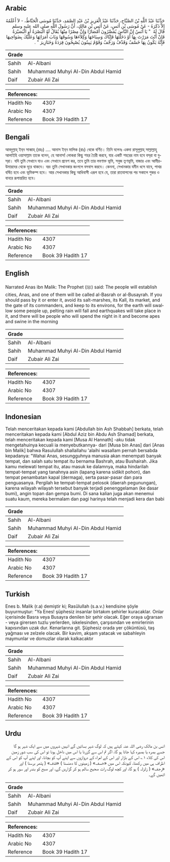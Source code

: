 ## Arabic


<div dir="rtl" lang="ar" style={{fontSize:'larger',backgroundColor:'#f8f9fa',padding:20}}>
حَدَّثَنَا عَبْدُ اللَّهِ بْنُ الصَّبَّاحِ، حَدَّثَنَا عَبْدُ الْعَزِيزِ بْنُ عَبْدِ الصَّمَدِ، حَدَّثَنَا مُوسَى الْحَنَّاطُ، - لاَ أَعْلَمُهُ إِلاَّ ذَكَرَهُ - عَنْ مُوسَى بْنِ أَنَسٍ، عَنْ أَنَسِ بْنِ مَالِكٍ، أَنَّ رَسُولَ اللَّهِ صلى الله عليه وسلم قَالَ لَهُ ‏ "‏ يَا أَنَسُ إِنَّ النَّاسَ يُمَصِّرُونَ أَمْصَارًا وَإِنَّ مِصْرًا مِنْهَا يُقَالُ لَهُ الْبَصْرَةُ أَوِ الْبُصَيْرَةُ فَإِنْ أَنْتَ مَرَرْتَ بِهَا أَوْ دَخَلْتَهَا فَإِيَّاكَ وَسِبَاخَهَا وَكِلاَءَهَا وَسُوقَهَا وَبَابَ أُمَرَائِهَا وَعَلَيْكَ بِضَوَاحِيهَا فَإِنَّهُ يَكُونُ بِهَا خَسْفٌ وَقَذْفٌ وَرَجْفٌ وَقَوْمٌ يَبِيتُونَ يُصْبِحُونَ قِرَدَةً وَخَنَازِيرَ ‏"‏ ‏.‏
</div>
<div style={{backgroundColor:'#f8f9fa',padding:20, marginBottom: 10}}><table> <thead> <tr> <th>Grade</th> <th></th> </tr> </thead> <tbody> <tr><td>Sahih</td><td>Al-Albani</td></tr><tr><td>Sahih</td><td>Muhammad Muhyi Al-Din Abdul Hamid</td></tr><tr><td>Daif</td><td>Zubair Ali Zai</td></tr></tbody></table><table> <thead> <tr> <th>References:</th> <th></th> </tr> </thead> <tbody><tr><td>Hadith No</td><td>4307</td></tr><tr><td>Arabic No</td><td>4307</td></tr><tr><td>Reference</td><td>Book 39 Hadith 17</td></tr></tbody></table></div>

## Bengali


<div dir="ltr" lang="bn" style={{fontSize:'larger',backgroundColor:'#f8f9fa',padding:20}}>
আবদুল্লাহ্‌ ইব্‌ন সাব্বাহ্‌ (রহঃ) .... আনাস ইব্‌ন মালিক (রাঃ) থেকে বর্ণিত। তিনি বলেনঃ একদা রাসূলুল্লাহ্‌ সাল্লাল্লাহু আলাইহি ওয়াসাল্লাম তাকে বলেন, হে আনাস! লোকরা কিছু শহর তৈরী করবে, যার একটি শহরের নাম হবে বস্‌রা বা বুস্‌রা। যদি তুমি সেখানে যাও এবং সেখানে প্রবেশ কর, তবে তুমি তার লবণাক্ত ভূমি, সবুজ তৃণভূমি, বাজার এবং আমীর-উমারদের থেকে দূরে থাকবে। বরং তুমি সেখানকার জংগলে বসবাস করবে। কেননা, সেখানকার যমীন ধসে যাবে, পাথর বর্ষিত হবে এবং ভূমিকম্প হবে। আর সেখানকার কিছু আধিবাসী এরূপ হবে যে, তারা রাতযাপনের পর সকালে শুকর ও বানরে রূপান্তরিত হবে।
</div>
<div style={{backgroundColor:'#f8f9fa',padding:20, marginBottom: 10}}><table> <thead> <tr> <th>Grade</th> <th></th> </tr> </thead> <tbody> <tr><td>Sahih</td><td>Al-Albani</td></tr><tr><td>Sahih</td><td>Muhammad Muhyi Al-Din Abdul Hamid</td></tr><tr><td>Daif</td><td>Zubair Ali Zai</td></tr></tbody></table><table> <thead> <tr> <th>References:</th> <th></th> </tr> </thead> <tbody><tr><td>Hadith No</td><td>4307</td></tr><tr><td>Arabic No</td><td>4307</td></tr><tr><td>Reference</td><td>Book 39 Hadith 17</td></tr></tbody></table></div>

## English


<div dir="ltr" lang="en" style={{fontSize:'larger',backgroundColor:'#f8f9fa',padding:20}}>
Narrated Anas ibn Malik: The Prophet (ﷺ) said: The people will establish cities, Anas, and one of them will be called al-Basrah or al-Busayrah. If you should pass by it or enter it, avoid its salt-marshes, its Kall, its market, and the gate of its commanders, and keep to its environs, for the earth will swallow some people up, pelting rain will fall and earthquakes will take place in it, and there will be people who will spend the night in it and become apes and swine in the morning
</div>
<div style={{backgroundColor:'#f8f9fa',padding:20, marginBottom: 10}}><table> <thead> <tr> <th>Grade</th> <th></th> </tr> </thead> <tbody> <tr><td>Sahih</td><td>Al-Albani</td></tr><tr><td>Sahih</td><td>Muhammad Muhyi Al-Din Abdul Hamid</td></tr><tr><td>Daif</td><td>Zubair Ali Zai</td></tr></tbody></table><table> <thead> <tr> <th>References:</th> <th></th> </tr> </thead> <tbody><tr><td>Hadith No</td><td>4307</td></tr><tr><td>Arabic No</td><td>4307</td></tr><tr><td>Reference</td><td>Book 39 Hadith 17</td></tr></tbody></table></div>

## Indonesian


<div dir="ltr" lang="id" style={{fontSize:'larger',backgroundColor:'#f8f9fa',padding:20}}>
Telah menceritakan kepada kami [Abdullah bin Ash Shabbah] berkata, telah menceritakan kepada kami [Abdul Aziz bin Abdu Ash Shamad] berkata, telah menceritakan kepada kami [Musa Al Hannath] -aku tidak mengetahuinya kecuali ia menyebutkannya- dari [Musa bin Anas] dari [Anas bin Malik] bahwa Rasulullah shallallahu 'alaihi wasallam pernah bersabda kepadanya: "Wahai Anas, sesungguhnya manusia akan menempati banyak tempat, dan salah satu tempat itu bernama Bashrah, atau Bushairah. Jika kamu melewati tempat itu, atau masuk ke dalamnya, maka hindarilah tempat-tempat yang tanahnya asin (lapang karena sidikit pohon), dan tempat penambatan kapal (dermaga), serta pasar-pasar dan para penguasanya. Pergilah ke tempat-tempat pelosok (daerah pegunungan), karena wilayah wilayah tersebut banyak terjadi penenggelaman (ke dasar bumi), angin topan dan gempa bumi. Di sana kalian juga akan menemui suatu kaum, mereka bermalam dan pagi harinya telah menjadi kera dan babi
</div>
<div style={{backgroundColor:'#f8f9fa',padding:20, marginBottom: 10}}><table> <thead> <tr> <th>Grade</th> <th></th> </tr> </thead> <tbody> <tr><td>Sahih</td><td>Al-Albani</td></tr><tr><td>Sahih</td><td>Muhammad Muhyi Al-Din Abdul Hamid</td></tr><tr><td>Daif</td><td>Zubair Ali Zai</td></tr></tbody></table><table> <thead> <tr> <th>References:</th> <th></th> </tr> </thead> <tbody><tr><td>Hadith No</td><td>4307</td></tr><tr><td>Arabic No</td><td>4307</td></tr><tr><td>Reference</td><td>Book 39 Hadith 17</td></tr></tbody></table></div>

## Turkish


<div dir="ltr" lang="tr" style={{fontSize:'larger',backgroundColor:'#f8f9fa',padding:20}}>
Enes b. Malik (r.a) demiştir ki; Rasûlullah (s.a.v.) kendisine şöyle buyurmuştur: "Ya Enes! şüphesiz insanlar birtakım şehirler kuracaklar. Onlar içerisinde Basra veya Busayra denilen bir şehir olacak. Eğer oraya uğrarsan - veya girersen tuzlu yerlerden, iskelesinden, çarşısından ve emirlerinin kapısından uzak dur. Kenarlarına git. Şüphesiz orada yer çöküntüsü, taş yağması ve zelzele olacak. Bir kavim, akşam yatacak ve sabahleyin maymunlar ve domuzlar olarak kalkacaktır
</div>
<div style={{backgroundColor:'#f8f9fa',padding:20, marginBottom: 10}}><table> <thead> <tr> <th>Grade</th> <th></th> </tr> </thead> <tbody> <tr><td>Sahih</td><td>Al-Albani</td></tr><tr><td>Sahih</td><td>Muhammad Muhyi Al-Din Abdul Hamid</td></tr><tr><td>Daif</td><td>Zubair Ali Zai</td></tr></tbody></table><table> <thead> <tr> <th>References:</th> <th></th> </tr> </thead> <tbody><tr><td>Hadith No</td><td>4307</td></tr><tr><td>Arabic No</td><td>4307</td></tr><tr><td>Reference</td><td>Book 39 Hadith 17</td></tr></tbody></table></div>

## Urdu


<div dir="rtl" lang="ur" style={{fontSize:'larger',backgroundColor:'#f8f9fa',padding:20}}>
انس بن مالک رضی اللہ عنہ کہتے ہیں کہ لوگ شہر بسائیں گے انہیں شہروں میں سے ایک شہر ہو گا جسے بصرہ یا بصیرہ کہا جاتا ہو گا، اگر تم اس سے گزرنا یا اس میں داخل ہونا تو اس کی سب شور زمین اس کی کلاء ۱؎ اس کے بازار اور اس کے امراء کے دروازوں سے اپنے آپ کو بچانا، اور اپنے آپ کو اس کے اطراف ہی میں رکھنا، کیونکہ اس میں «خسف» ( زمینوں کا دھنسنا ) «قذف» ( پتھر برسنا ) اور «رجف» ( زلزلہ ) ہو گا، اور کچھ لوگ رات صحیح سالم ہو کر گزاریں گے، اور صبح کو بندر اور سور ہو کر اٹھیں گے۔
</div>
<div style={{backgroundColor:'#f8f9fa',padding:20, marginBottom: 10}}><table> <thead> <tr> <th>Grade</th> <th></th> </tr> </thead> <tbody> <tr><td>Sahih</td><td>Al-Albani</td></tr><tr><td>Sahih</td><td>Muhammad Muhyi Al-Din Abdul Hamid</td></tr><tr><td>Daif</td><td>Zubair Ali Zai</td></tr></tbody></table><table> <thead> <tr> <th>References:</th> <th></th> </tr> </thead> <tbody><tr><td>Hadith No</td><td>4307</td></tr><tr><td>Arabic No</td><td>4307</td></tr><tr><td>Reference</td><td>Book 39 Hadith 17</td></tr></tbody></table></div>